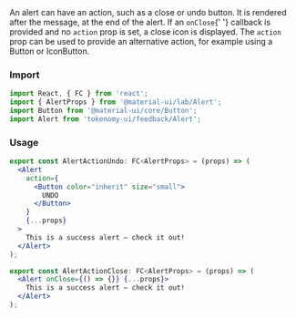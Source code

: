 
<Title>Alert Actions</Title>
<Subtitle>
  An alert can have an action, such as a close or undo button. It is rendered
  after the message, at the end of the alert. If an <code>onClose</code>{' '}
  callback is provided and no <code>action</code> prop is set, a close icon is
  displayed. The <code>action</code> prop can be used to provide an alternative
  action, for example using a Button or IconButton.
</Subtitle>

### Import

```jsx
import React, { FC } from 'react';
import { AlertProps } from '@material-ui/lab/Alert';
import Button from '@material-ui/core/Button';
import Alert from 'tokenomy-ui/feedback/Alert';
```

### Usage

<AlertActionUndo />

```jsx
export const AlertActionUndo: FC<AlertProps> = (props) => (
  <Alert
    action={
      <Button color="inherit" size="small">
        UNDO
      </Button>
    }
    {...props}
  >
    This is a success alert — check it out!
  </Alert>
);
```

<AlertActionClose />

```jsx
export const AlertActionClose: FC<AlertProps> = (props) => (
  <Alert onClose={() => {}} {...props}>
    This is a success alert — check it out!
  </Alert>
);
```
